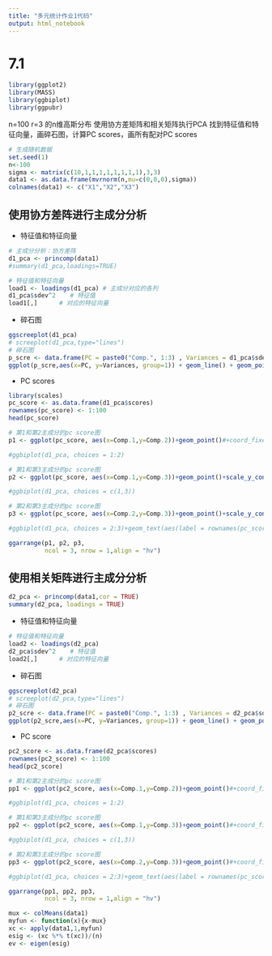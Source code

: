 ---
title: "多元统计作业1代码"
output: html_notebook
---

# 7.1

```{r}
library(ggplot2)
library(MASS)
library(ggbiplot)
library(ggpubr)
```


n=100 r=3 的n维高斯分布
使用协方差矩阵和相关矩阵执行PCA
找到特征值和特征向量，画碎石图，计算PC scores，画所有配对PC scores

```{r}
# 生成随机数据
set.seed(1)
n<-100
sigma <- matrix(c(10,1,1,1,1,1,1,1,1),3,3)
data1 <- as.data.frame(mvrnorm(n,mu=c(0,0,0),sigma))
colnames(data1) <- c("X1","X2","X3")
```


## 使用协方差阵进行主成分分析

* 特征值和特征向量

```{r}
# 主成分分析：协方差阵
d1_pca <- princomp(data1)
#summary(d1_pca,loadings=TRUE)

# 特征值和特征向量
load1 <- loadings(d1_pca) # 主成分对应的各列
d1_pca$sdev^2    # 特征值
load1[,]      # 对应的特征向量
```

* 碎石图

```{r}
ggscreeplot(d1_pca)
# screeplot(d1_pca,type="lines")
# 碎石图
p_scre <- data.frame(PC = paste0("Comp.", 1:3) , Variances = d1_pca$sdev^2)
ggplot(p_scre,aes(x=PC, y=Variances, group=1)) + geom_line() + geom_point(size=2)
```

* PC scores

```{r}
library(scales)
pc_score <- as.data.frame(d1_pca$scores)
rownames(pc_score) <- 1:100
head(pc_score)

# 第1和第2主成分的pc score图
p1 <- ggplot(pc_score, aes(x=Comp.1,y=Comp.2))+geom_point()#+coord_fixed()#+geom_text(aes(label = rownames(pc_score)),vjust=-0.5,size=3)

#ggbiplot(d1_pca, choices = 1:2)

# 第1和第3主成分的pc score图
p2 <- ggplot(pc_score, aes(x=Comp.1,y=Comp.3))+geom_point()+scale_y_continuous(labels = scientific)#+coord_fixed()#+geom_text(aes(label = rownames(pc_score)),vjust=-0.5,size=3)

#ggbiplot(d1_pca, choices = c(1,3))

# 第2和第3主成分的pc score图
p3 <- ggplot(pc_score, aes(x=Comp.2,y=Comp.3))+geom_point()+scale_y_continuous(labels = scientific)#+coord_fixed()#+geom_text(aes(label = rownames(pc_score)),vjust=-0.5,size=3)

#ggbiplot(d1_pca, choices = 2:3)+geom_text(aes(label = rownames(pc_score)),vjust=-0.5,size=2)

ggarrange(p1, p2, p3, 
          ncol = 3, nrow = 1,align = "hv")
```

## 使用相关矩阵进行主成分分析

```{r}
d2_pca <- princomp(data1,cor = TRUE)
summary(d2_pca, loadings = TRUE)
```

* 特征值和特征向量

```{r}
# 特征值和特征向量
load2 <- loadings(d2_pca)
d2_pca$sdev^2    # 特征值
load2[,]      # 对应的特征向量
```

* 碎石图

```{r}
ggscreeplot(d2_pca)
# screeplot(d2_pca,type="lines")
# 碎石图
p2_scre <- data.frame(PC = paste0("Comp.", 1:3) , Variances = d2_pca$sdev^2)
ggplot(p2_scre,aes(x=PC, y=Variances, group=1)) + geom_line() + geom_point(size=2)+ylim(0,2)
```

* PC score

```{r}
pc2_score <- as.data.frame(d2_pca$scores)
rownames(pc2_score) <- 1:100
head(pc2_score)

# 第1和第2主成分的pc score图
pp1 <- ggplot(pc2_score, aes(x=Comp.1,y=Comp.2))+geom_point()#+coord_fixed()#+geom_text(aes(label = rownames(pc_score)),vjust=-0.5,size=3)

#ggbiplot(d1_pca, choices = 1:2)

# 第1和第3主成分的pc score图
pp2 <- ggplot(pc2_score, aes(x=Comp.1,y=Comp.3))+geom_point()#+coord_fixed()#+geom_text(aes(label = rownames(pc_score)),vjust=-0.5,size=3)

#ggbiplot(d1_pca, choices = c(1,3))

# 第2和第3主成分的pc score图
pp3 <- ggplot(pc2_score, aes(x=Comp.2,y=Comp.3))+geom_point()#+coord_fixed()#+geom_text(aes(label = rownames(pc_score)),vjust=-0.5,size=3)

#ggbiplot(d1_pca, choices = 2:3)+geom_text(aes(label = rownames(pc_score)),vjust=-0.5,size=2)

ggarrange(pp1, pp2, pp3, 
          ncol = 3, nrow = 1,align = "hv")
```



```{r}
mux <- colMeans(data1)   
myfun <- function(x){x-mux}
xc <- apply(data1,1,myfun)
esig <- (xc %*% t(xc))/(n)
ev <- eigen(esig)
```


